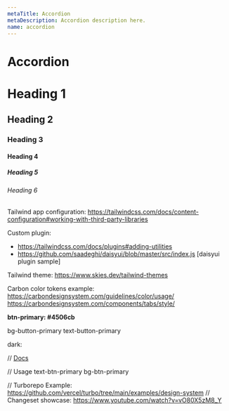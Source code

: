 ```yaml
---
metaTitle: Accordion
metaDescription: Accordion description here.
name: accordion
---
```


# Accordion

# Heading 1

## Heading 2

### Heading 3

#### Heading 4

##### Heading 5

###### Heading 6

Tailwind app configuration:
https://tailwindcss.com/docs/content-configuration#working-with-third-party-libraries

Custom plugin:

- https://tailwindcss.com/docs/plugins#adding-utilities
- https://github.com/saadeghi/daisyui/blob/master/src/index.js [daisyui plugin sample]

Tailwind theme:
https://www.skies.dev/tailwind-themes

Carbon color tokens example:
https://carbondesignsystem.com/guidelines/color/usage/
https://carbondesignsystem.com/components/tabs/style/

**btn-primary: #4506cb**

bg-button-primary
text-button-primary

dark:

// [Docs](https://tailwindcss.com/docs/theme#core-plugins)

// Usage
text-btn-primary
bg-btn-primary

// Turborepo Example: https://github.com/vercel/turbo/tree/main/examples/design-system
// Changeset showcase: https://www.youtube.com/watch?v=vO80X5zM8_Y
